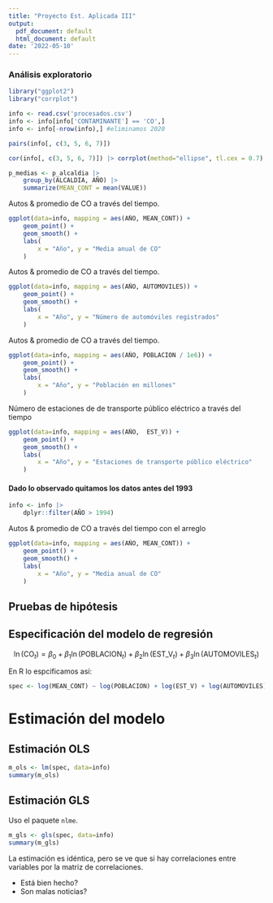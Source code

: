 ```yaml
---
title: "Proyecto Est. Aplicada III"
output:
  pdf_document: default
  html_document: default
date: '2022-05-10'
---
```


### Análisis exploratorio

```r
library("ggplot2")
library("corrplot")

info <- read.csv('procesados.csv')
info <- info[info['CONTAMINANTE'] == 'CO',]
info <- info[-nrow(info),] #eliminamos 2020
```

```R
pairs(info[, c(3, 5, 6, 7)])
```

```R
cor(info[, c(3, 5, 6, 7)]) |> corrplot(method="ellipse", tl.cex = 0.7)
```

```R
p_medias <- p_alcaldia |>
    group_by(ALCALDIA, AÑO) |>
    summarize(MEAN_CONT = mean(VALUE))
```

Autos & promedio de CO a través del tiempo.
```R
ggplot(data=info, mapping = aes(AÑO, MEAN_CONT)) +
    geom_point() +
    geom_smooth() + 
    labs(
        x = "Año", y = "Media anual de CO"
    )
```


Autos & promedio de CO a través del tiempo.
```R
ggplot(data=info, mapping = aes(AÑO, AUTOMOVILES)) +
    geom_point() +
    geom_smooth() + 
    labs(
        x = "Año", y = "Número de automóviles registrados"
    )
```


Autos & promedio de CO a través del tiempo.
```R
ggplot(data=info, mapping = aes(AÑO, POBLACION / 1e6)) +
    geom_point() +
    geom_smooth() + 
    labs(
        x = "Año", y = "Población en millones"
    )
```

Número de estaciones de de transporte público eléctrico a través del tiempo
```R
ggplot(data=info, mapping = aes(AÑO,  EST_V)) +
    geom_point() +
    geom_smooth() + 
    labs(
        x = "Año", y = "Estaciones de transporte público eléctrico"
    )
```

#### Dado lo observado quitamos los datos antes del 1993

```R
info <- info |>
    dplyr::filter(AÑO > 1994)
```

Autos & promedio de CO a través del tiempo con el arreglo

```R
ggplot(data=info, mapping = aes(AÑO, MEAN_CONT)) +
    geom_point() +
    geom_smooth() + 
    labs(
        x = "Año", y = "Media anual de CO"
    )
```



## Pruebas de hipótesis

## Especificación del modelo de regresión

$$
\ln(\text{CO}_{t}) = \beta_0 + \beta_1 \ln(\text{POBLACION}_{t}) + \beta_2 \ln(\text{EST\_V}_{t})  + \beta_3 \ln(\text{AUTOMOVILES}_{t})
$$

En R lo espcificamos así:

```R
spec <- log(MEAN_CONT) ~ log(POBLACION) + log(EST_V) + log(AUTOMOVILES)
```


# Estimación del modelo 

## Estimación OLS
```R
m_ols <- lm(spec, data=info)
summary(m_ols)
```

## Estimación GLS
Uso el paquete `nlme`.

```R
m_gls <- gls(spec, data=info)
summary(m_gls)
```


La estimación es idéntica, pero se ve que si hay correlaciones entre variables por la matriz de correlaciones.

- Está bien hecho?
- Son malas noticias?